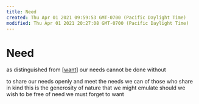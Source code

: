 ```yaml
---
title: Need
created: Thu Apr 01 2021 09:59:53 GMT-0700 (Pacific Daylight Time)
modified: Thu Apr 01 2021 20:27:08 GMT-0700 (Pacific Daylight Time)
---
```


# Need

as distinguished from [[want]]
our needs cannot be done without

to share our needs openly
and meet the needs we can
of those who share in kind
this is the generosity of nature
that we might emulate
should we wish to be free of need
we must forget to want

[//begin]: # "Autogenerated link references for markdown compatibility"
[want]: want "want"
[//end]: # "Autogenerated link references"